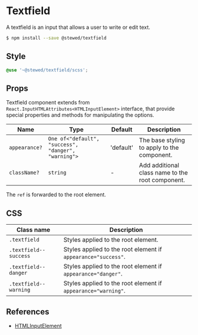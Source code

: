 # Textfield

A textfield is an input that allows a user to write or edit text.

```bash
$ npm install --save @stewed/textfield
```

## Style

```scss
@use '~@stewed/textfield/scss';
```

## Props

Textfield component extends from `React.InputHTMLAttributes<HTMLInputElement>` interface, that provide special properties and methods for manipulating the options.

| Name          | Type                                                | Default   | Description                                      |
| ------------- | --------------------------------------------------- | --------- | ------------------------------------------------ |
| `appearance?` | `One of<"default", "success", "danger", "warning">` | 'default' | The base styling to apply to the component.      |
| `className?`  | `string`                                            | -         | Add additional class name to the root component. |

The `ref` is forwarded to the root element.

## CSS

| Class name           | Description                                                     |
| -------------------- | --------------------------------------------------------------- |
| `.textfield`            | Styles applied to the root element.                             |
| `.textfield--success`   | Styles applied to the root element if `appearance="success"`.   |
| `.textfield--danger`    | Styles applied to the root element if `appearance="danger"`.    |
| `.textfield--warning`   | Styles applied to the root element if `appearance="warning"`.   |

## References

-   [HTMLInputElement](https://developer.mozilla.org/en-US/docs/Web/API/HTMLInputElement)
